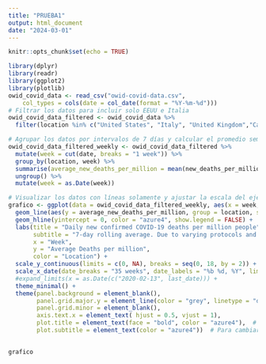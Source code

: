 ```yaml
---
title: "PRUEBA1"
output: html_document
date: "2024-03-01"
---
```


```r
knitr::opts_chunk$set(echo = TRUE)
```


```r
library(dplyr)
library(readr)
library(ggplot2)
library(plotlib)
owid_covid_data <- read_csv("owid-covid-data.csv", 
    col_types = cols(date = col_date(format = "%Y-%m-%d")))
# Filtrar los datos para incluir solo EEUU e Italia
owid_covid_data_filtered <- owid_covid_data %>%
  filter(location %in% c("United States", "Italy", "United Kingdom","Canada","Japan","Spain"))

# Agrupar los datos por intervalos de 7 días y calcular el promedio semanal de nuevas muertes confirmadas por millón de personas para cada país
owid_covid_data_filtered_weekly <- owid_covid_data_filtered %>%
  mutate(week = cut(date, breaks = "1 week")) %>%
  group_by(location, week) %>%
  summarise(average_new_deaths_per_million = mean(new_deaths_per_million, na.rm = TRUE)) %>%
  ungroup() %>%
  mutate(week = as.Date(week))

# Visualizar los datos con líneas solamente y ajustar la escala del eje y
grafico <- ggplot(data = owid_covid_data_filtered_weekly, aes(x = week, y = average_new_deaths_per_million, color = location)) +
  geom_line(aes(y = average_new_deaths_per_million, group = location, show.legend = FALSE)) +
  geom_hline(yintercept = 0, color = "azure4", show.legend = FALSE) +
  labs(title = "Daily new confirmed COVID-19 deaths per million people",
       subtitle = "7-day rolling average. Due to varying protocols and challenges in the attribution of the cause of death, the number of confirmed deaths may not accurately represent the true number of deaths caused by COVID-19.",
       x = "Week",
       y = "Average Deaths per million",
       color = "Location") +
  scale_y_continuous(limits = c(0, NA), breaks = seq(0, 18, by = 2)) +
  scale_x_date(date_breaks = "35 weeks", date_labels = "%b %d, %Y", limits = c(as.Date("2020-02-12"), as.Date("2024-02-28"))) +
  #expand_limits(x = as.Date(c("2020-02-13", last_date))) +
  theme_minimal() +
  theme(panel.background = element_blank(),
        panel.grid.major.y = element_line(color = "grey", linetype = "dashed"),
        panel.grid.minor = element_blank(),
        axis.text.x = element_text( hjust = 0.5, vjust = 1),
        plot.title = element_text(face = "bold", color = "azure4"),  # Para hacer el título en negrita
        plot.subtitle = element_text(color = "azure4"))  # Para cambiar el color del subtítulo)
  

grafico


```



